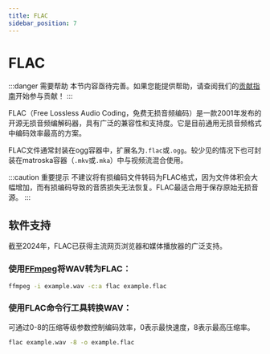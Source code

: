 ```yaml
---
title: FLAC
sidebar_position: 7
---
```


# FLAC

:::danger 需要帮助
本节内容亟待完善。如果您能提供帮助，请查阅我们的[贡献指南](../contribution-guide.mdx)开始参与贡献！
:::

FLAC（Free Lossless Audio Coding，免费无损音频编码）是一款2001年发布的开源无损音频编解码器，具有广泛的兼容性和支持度。它是目前通用无损音频格式中编码效率最高的方案。

FLAC文件通常封装在ogg容器中，扩展名为`.flac`或`.ogg`。较少见的情况下也可封装在matroska容器（`.mkv`或`.mka`）中与视频流混合使用。

:::caution 重要提示
不建议将有损编码文件转码为FLAC格式，因为文件体积会大幅增加，而有损编码导致的音质损失无法恢复。FLAC最适合用于保存原始无损音源。
:::

## 软件支持
截至2024年，FLAC已获得主流网页浏览器和媒体播放器的广泛支持。

### 使用[FFmpeg](../utilities/ffmpeg.mdx)将WAV转为FLAC：

```bash
ffmpeg -i example.wav -c:a flac example.flac
```

### 使用FLAC命令行工具转换WAV：
可通过0-8的压缩等级参数控制编码效率，0表示最快速度，8表示最高压缩率。
```bash
flac example.wav -8 -o example.flac
```